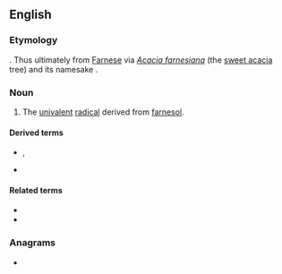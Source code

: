 ==English==

===Etymology===
{{suffix|farnesol|yl|lang=en}}. Thus ultimately from [[Farnese]] via ''[[Acacia farnesiana]]'' (the [[sweet acacia]] tree) and its namesake {{w|Odoardo Cardinal Farnese}}.

===Noun===
{{en-noun}}

# {{lb|en|biochemistry}} The [[univalent]] [[radical]] derived from [[farnesol]].

====Derived terms====
* {{l|en|farnesyl pyrophosphate}}, {{l|en|farnesylpyrophosphate}}
* {{l|en|farnesyltransferase}}

====Related terms====
* {{l|en|farnesene}}
* {{l|en|farnesoid}}

===Anagrams===
* {{anagrams|en|a=aeflnrsy|Flanerys}}